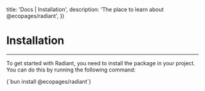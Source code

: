

  title: 'Docs | Installation',
  description: 'The place to learn about @ecopages/radiant',
})

# Installation
---

To get started with Radiant, you need to install the package in your project. You can do this by running the following command:

<CodeBlock lang='bash'>
{`bun install @ecopages/radiant`}
</CodeBlock>

